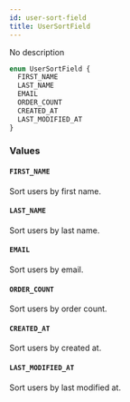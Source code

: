 ```yaml
---
id: user-sort-field
title: UserSortField
---
```


No description

```graphql
enum UserSortField {
  FIRST_NAME
  LAST_NAME
  EMAIL
  ORDER_COUNT
  CREATED_AT
  LAST_MODIFIED_AT
}
```

### Values

#### `FIRST_NAME`

Sort users by first name.

#### `LAST_NAME`

Sort users by last name.

#### `EMAIL`

Sort users by email.

#### `ORDER_COUNT`

Sort users by order count.

#### `CREATED_AT`

Sort users by created at.

#### `LAST_MODIFIED_AT`

Sort users by last modified at.
